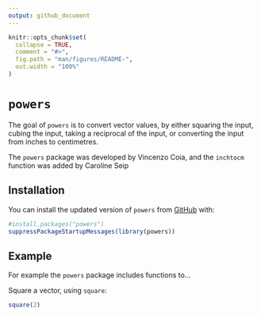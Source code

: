 ```yaml
---
output: github_document
---
```


<!-- README.md is generated from README.Rmd. Please edit that file -->

```r
knitr::opts_chunk$set(
  collapse = TRUE,
  comment = "#>",
  fig.path = "man/figures/README-",
  out.width = "100%"
)
```
# `powers`

The goal of `powers` is to convert vector values, by either squaring the input, cubing the input, taking a reciprocal of the input, or converting the input from inches to centimetres.

The `powers` package was developed by Vincenzo Coia, and the `inchtocm` function was added by Caroline Seip

## Installation

You can install the updated version of `powers` from [GitHub](https://github.com/Caroline-Seip/hw07) with:

```r
#install.packages("powers")
suppressPackageStartupMessages(library(powers))
```

## Example

For example the `powers` package includes functions to...

Square a vector, using `square`:

```r
square(2)
```



